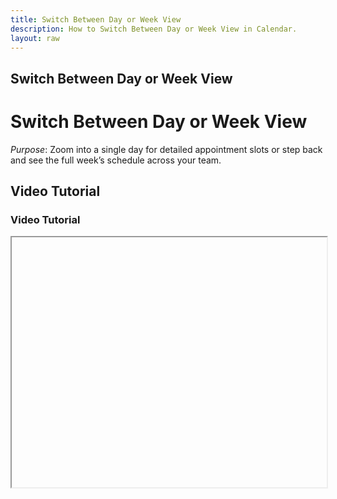 ```yaml
---
title: Switch Between Day or Week View
description: How to Switch Between Day or Week View in Calendar.
layout: raw
---
```



<div className="mdx-content">

## Switch Between Day or Week View

<h1 className="text-3xl font-bold text-gray-900 mb-4">Switch Between Day or Week View</h1>  

*Purpose*: Zoom into a single day for detailed appointment slots or step back and see the full week’s schedule across your team.

## Video Tutorial

<h3 className="text-xl font-medium text-gray-800 mb-2">Video Tutorial</h3>

<iframe
  width="100%"
  height="400"
  title="Switch view tutorial"
  allowFullScreen
  className="rounded-lg"
/>

---

## Steps:

<h2 className="text-2xl font-semibold text-gray-800 mt-8 mb-4">Step</h2>

❶ **Go to Calendar**  
From the main sidebar, click on **Calendar**.

❷ **Locate the View Toggle**  
In the **top-right corner** of the calendar, you'll see two options:  
- **Day View**  
- **Week View**

❸ **View by Day (Default)**  
Click **Day** to view:  
- Staff timelines by the hour  
- Time gaps to add more bookings  
- Real-time visibility into each slot

❹ **View by Week**  
Click **Week** to get:  
- A full week overview  
- How appointments are distributed  
- Workload comparison across staff

❺ **Switch Anytime**  
Toggle between the two as needed based on planning or operations.

---

**Tip**:  
Use **Day View** for deep planning or when managing walk-ins.  
Use **Week View** to spot trends, balance workloads, or fill underbooked days.

<div className="space-y-4 mt-6">

<div className="my-10 border-t border-gray-200" />

## More questions about this

<h3 className="text-xl font-semibold text-black mb-4 mt-10"> More questions about this?</h3>
</div>
<div className="space-y-4 mt-6">
  <details className="bg-white rounded-md p-4 border border-gray-300">
  <summary
    className="font-medium text-base text-gray-900"
    style={{
      backgroundColor: 'transparent',
      outline: 'none',
      cursor: 'pointer',
      userSelect: 'none',
      listStyle: 'none',
    }}
  >Can I see both day and week views together?</summary>
   <p className="mt-2 text-sm text-gray-700">
      No, you can only view one mode at a time — either Day or Week — but you can switch anytime.
    </p>
  </details>

  <details className="bg-white rounded-md p-4 border border-gray-300">
  <summary
    className="font-medium text-base text-gray-900"
    style={{
      backgroundColor: 'transparent',
      outline: 'none',
      cursor: 'pointer',
      userSelect: 'none',
      listStyle: 'none',
    }}
  >Will switching views affect my appointments?</summary>
    <p className="mt-2 text-sm text-gray-700">
      Not at all. The views only change how your calendar is displayed. Appointments remain unaffected.
    </p>
  </details>
</div>
</div>

---

<div className="space-y-4 mt-6">

<div className="my-10 border-t border-gray-200" />

<div className="mdx-content mt-10">

Was this article helpful?

<div style={{ display: 'flex', gap: '1rem' }}>
  <button style={{ padding: '0.5rem', borderRadius: '9999px', backgroundColor: '#f0f0f0' }}>
    <FaThumbsUp/>
  </button>
  <button style={{ padding: '0.5rem', borderRadius: '9999px', backgroundColor: '#f0f0f0' }}>
    <FaThumbsDown/>
  </button>
</div>
</div>

---
</div>
